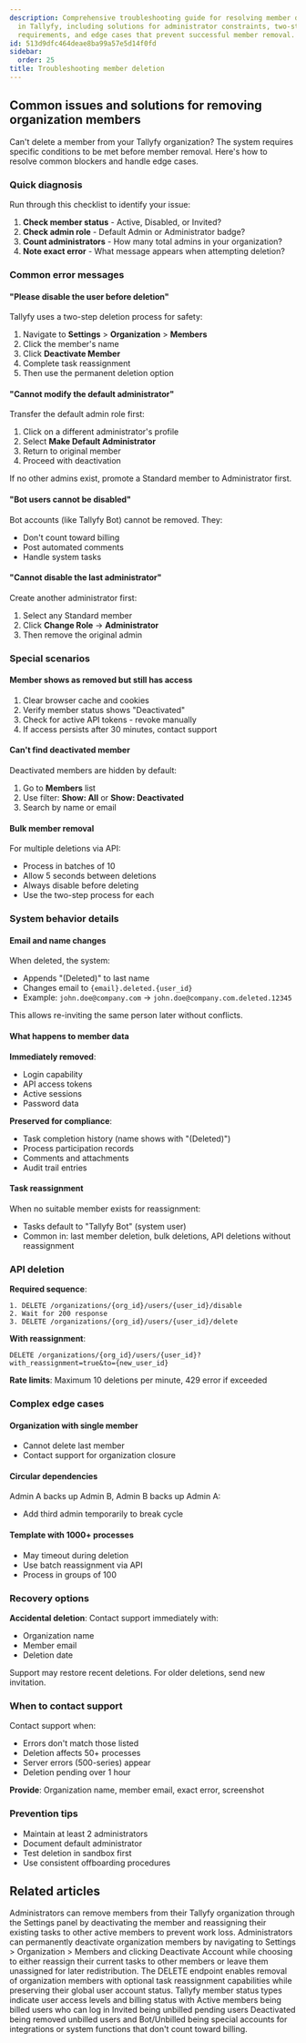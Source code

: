 ```yaml
---
description: Comprehensive troubleshooting guide for resolving member deletion issues
  in Tallyfy, including solutions for administrator constraints, two-step deletion
  requirements, and edge cases that prevent successful member removal.
id: 513d9dfc464deae8ba99a57e5d14f0fd
sidebar:
  order: 25
title: Troubleshooting member deletion
---
```



## Common issues and solutions for removing organization members

Can't delete a member from your Tallyfy organization? The system requires specific conditions to be met before member removal. Here's how to resolve common blockers and handle edge cases.

### Quick diagnosis

Run through this checklist to identify your issue:

1. **Check member status** - Active, Disabled, or Invited?
2. **Check admin role** - Default Admin or Administrator badge?
3. **Count administrators** - How many total admins in your organization?
4. **Note exact error** - What message appears when attempting deletion?

### Common error messages

#### "Please disable the user before deletion"

Tallyfy uses a two-step deletion process for safety:
1. Navigate to **Settings** > **Organization** > **Members**
2. Click the member's name
3. Click **Deactivate Member**
4. Complete task reassignment
5. Then use the permanent deletion option

#### "Cannot modify the default administrator"

Transfer the default admin role first:
1. Click on a different administrator's profile
2. Select **Make Default Administrator**
3. Return to original member
4. Proceed with deactivation

If no other admins exist, promote a Standard member to Administrator first.

#### "Bot users cannot be disabled"

Bot accounts (like Tallyfy Bot) cannot be removed. They:
- Don't count toward billing
- Post automated comments
- Handle system tasks

#### "Cannot disable the last administrator"

Create another administrator first:
1. Select any Standard member
2. Click **Change Role** → **Administrator**
3. Then remove the original admin

### Special scenarios

#### Member shows as removed but still has access

1. Clear browser cache and cookies
2. Verify member status shows "Deactivated"
3. Check for active API tokens - revoke manually
4. If access persists after 30 minutes, contact support

#### Can't find deactivated member

Deactivated members are hidden by default:
1. Go to **Members** list
2. Use filter: **Show: All** or **Show: Deactivated**
3. Search by name or email

#### Bulk member removal

For multiple deletions via API:
- Process in batches of 10
- Allow 5 seconds between deletions
- Always disable before deleting
- Use the two-step process for each

### System behavior details

#### Email and name changes

When deleted, the system:
- Appends "(Deleted)" to last name
- Changes email to `{email}.deleted.{user_id}`
- Example: `john.doe@company.com` → `john.doe@company.com.deleted.12345`

This allows re-inviting the same person later without conflicts.

#### What happens to member data

**Immediately removed**:
- Login capability
- API access tokens
- Active sessions
- Password data

**Preserved for compliance**:
- Task completion history (name shows with "(Deleted)")
- Process participation records
- Comments and attachments
- Audit trail entries

#### Task reassignment

When no suitable member exists for reassignment:
- Tasks default to "Tallyfy Bot" (system user)
- Common in: last member deletion, bulk deletions, API deletions without reassignment

### API deletion

**Required sequence**:
```
1. DELETE /organizations/{org_id}/users/{user_id}/disable
2. Wait for 200 response
3. DELETE /organizations/{org_id}/users/{user_id}/delete
```

**With reassignment**:
```
DELETE /organizations/{org_id}/users/{user_id}?with_reassignment=true&to={new_user_id}
```

**Rate limits**: Maximum 10 deletions per minute, 429 error if exceeded

### Complex edge cases

#### Organization with single member
- Cannot delete last member
- Contact support for organization closure

#### Circular dependencies
Admin A backs up Admin B, Admin B backs up Admin A:
- Add third admin temporarily to break cycle

#### Template with 1000+ processes
- May timeout during deletion
- Use batch reassignment via API
- Process in groups of 100

### Recovery options

**Accidental deletion**:
Contact support immediately with:
- Organization name
- Member email
- Deletion date

Support may restore recent deletions. For older deletions, send new invitation.

### When to contact support

Contact support when:
- Errors don't match those listed
- Deletion affects 50+ processes
- Server errors (500-series) appear
- Deletion pending over 1 hour

**Provide**: Organization name, member email, exact error, screenshot

### Prevention tips

- Maintain at least 2 administrators
- Document default administrator
- Test deletion in sandbox first
- Use consistent offboarding procedures

## Related articles
<CardGrid>
<LinkTitleCard header="<b>Org Settings > Remove a member</b>" href="/products/pro/settings/org-settings/how-can-i-remove-a-member-from-my-tallyfy-organization/" > Administrators can remove members from their Tallyfy organization through the Settings panel by deactivating the member and reassigning their existing tasks to other active members to prevent work loss. </LinkTitleCard>
<LinkTitleCard header="<b>Members > How to remove a member</b>" href="/products/pro/documenting/members/how-can-i-remove-a-member-from-my-tallyfy-organization/" > Administrators can permanently deactivate organization members by navigating to Settings > Organization > Members and clicking Deactivate Account while choosing to either reassign their current tasks to other members or leave them unassigned for later redistribution. </LinkTitleCard>
<LinkTitleCard header="<b>Members > Remove member</b>" href="/products/pro/integrations/open-api/code-samples/members/remove-member/" > The DELETE endpoint enables removal of organization members with optional task reassignment capabilities while preserving their global user account status. </LinkTitleCard>
<LinkTitleCard header="<b>Org Settings > Member statuses</b>" href="/products/pro/settings/org-settings/understanding-member-statuses/" > Tallyfy member status types indicate user access levels and billing status with Active members being billed users who can log in Invited being unbilled pending users Deactivated being removed unbilled users and Bot/Unbilled being special accounts for integrations or system functions that don't count toward billing. </LinkTitleCard>
</CardGrid>